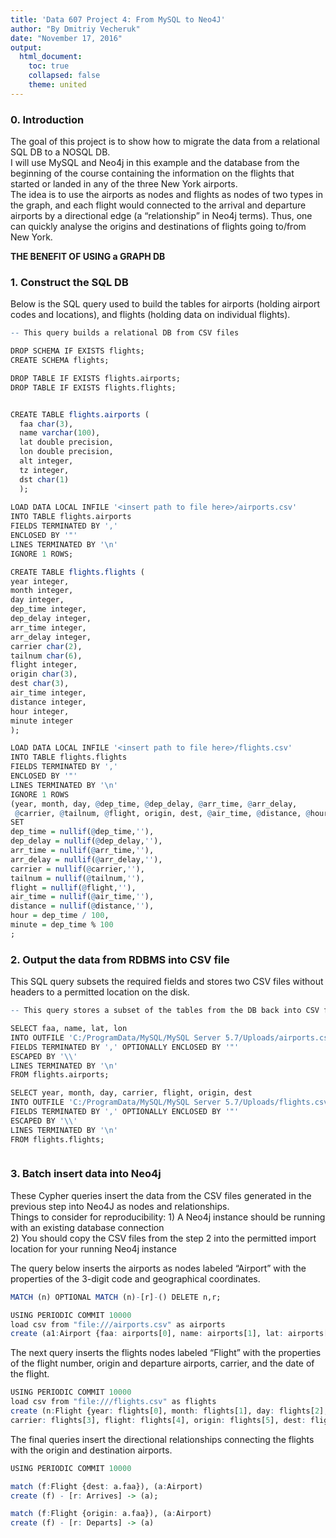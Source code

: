 ```yaml
---
title: 'Data 607 Project 4: From MySQL to Neo4J'
author: "By Dmitriy Vecheruk"
date: "November 17, 2016"
output: 
  html_document:
    toc: true
    collapsed: false
    theme: united
---
```


### 0. Introduction

The goal of this project is to show how to migrate the data from a relational SQL DB to a NOSQL DB.  
I will use MySQL and Neo4j in this example and the database from the beginning of the course containing the information on the flights that started or landed in any of the three New York airports.  
The idea is to use the airports as nodes and flights as nodes of two types in the graph, and each flight would connected to the arrival and departure airports by a directional edge (a "relationship" in Neo4j terms). Thus, one can quickly analyse the origins and destinations of flights going to/from New York.

**THE BENEFIT OF USING a GRAPH DB**

### 1. Construct the SQL DB
  
Below is the SQL query used to build the tables for airports (holding airport codes and locations), and flights (holding data on individual flights).

```r

-- This query builds a relational DB from CSV files

DROP SCHEMA IF EXISTS flights;
CREATE SCHEMA flights;

DROP TABLE IF EXISTS flights.airports;
DROP TABLE IF EXISTS flights.flights;


CREATE TABLE flights.airports (
  faa char(3),
  name varchar(100),
  lat double precision,
  lon double precision,
  alt integer,
  tz integer,
  dst char(1)
  );
  
LOAD DATA LOCAL INFILE '<insert path to file here>/airports.csv' 
INTO TABLE flights.airports
FIELDS TERMINATED BY ',' 
ENCLOSED BY '"'
LINES TERMINATED BY '\n'
IGNORE 1 ROWS;

CREATE TABLE flights.flights (
year integer,
month integer,
day integer,
dep_time integer,
dep_delay integer,
arr_time integer,
arr_delay integer,
carrier char(2),
tailnum char(6),
flight integer,
origin char(3),
dest char(3),
air_time integer,
distance integer,
hour integer,
minute integer
);

LOAD DATA LOCAL INFILE '<insert path to file here>/flights.csv' 
INTO TABLE flights.flights
FIELDS TERMINATED BY ',' 
ENCLOSED BY '"'
LINES TERMINATED BY '\n'
IGNORE 1 ROWS
(year, month, day, @dep_time, @dep_delay, @arr_time, @arr_delay,
 @carrier, @tailnum, @flight, origin, dest, @air_time, @distance, @hour, @minute)
SET
dep_time = nullif(@dep_time,''),
dep_delay = nullif(@dep_delay,''),
arr_time = nullif(@arr_time,''),
arr_delay = nullif(@arr_delay,''),
carrier = nullif(@carrier,''),
tailnum = nullif(@tailnum,''),
flight = nullif(@flight,''),
air_time = nullif(@air_time,''),
distance = nullif(@distance,''),
hour = dep_time / 100,
minute = dep_time % 100
;


```

### 2. Output the data from RDBMS into CSV file
  
This SQL query subsets the required fields and stores two CSV files without headers to a permitted location on the disk.

```r
-- This query stores a subset of the tables from the DB back into CSV files 

SELECT faa, name, lat, lon
INTO OUTFILE 'C:/ProgramData/MySQL/MySQL Server 5.7/Uploads/airports.csv'
FIELDS TERMINATED BY ',' OPTIONALLY ENCLOSED BY '"'
ESCAPED BY '\\'
LINES TERMINATED BY '\n'
FROM flights.airports;

SELECT year, month, day, carrier, flight, origin, dest 
INTO OUTFILE 'C:/ProgramData/MySQL/MySQL Server 5.7/Uploads/flights.csv'
FIELDS TERMINATED BY ',' OPTIONALLY ENCLOSED BY '"'
ESCAPED BY '\\'
LINES TERMINATED BY '\n'
FROM flights.flights;



```

### 3. Batch insert data into Neo4j

These Cypher queries insert the data from the CSV files generated in the previous step into Neo4J as nodes and relationships.  
Things to consider for reproducibility:
1) A Neo4j instance should be running with an existing database connection  
2) You should copy the CSV files from the step 2 into the permitted import location for your running Neo4j instance
  
The query below inserts the airports as nodes labeled "Airport" with the properties of the 3-digit code and geographical coordinates.

```r
MATCH (n) OPTIONAL MATCH (n)-[r]-() DELETE n,r;

USING PERIODIC COMMIT 10000
load csv from "file:///airports.csv" as airports 
create (a1:Airport {faa: airports[0], name: airports[1], lat: airports[2], lon: airports[3]});

```

The next query inserts the flights nodes labeled "Flight" with the properties of the flight number, origin and departure airports, carrier, and the date of the flight. 

```r
USING PERIODIC COMMIT 10000
load csv from "file:///flights.csv" as flights 
create (n:Flight {year: flights[0], month: flights[1], day: flights[2],
carrier: flights[3], flight: flights[4], origin: flights[5], dest: flights[6] });

```

The final queries insert the directional relationships connecting the flights with the origin and destination airports.

```r

USING PERIODIC COMMIT 10000

match (f:Flight {dest: a.faa}), (a:Airport) 
create (f) - [r: Arrives] -> (a);

match (f:Flight {origin: a.faa}), (a:Airport) 
create (f) - [r: Departs] -> (a)

```

